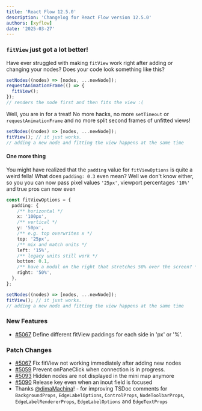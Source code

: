 ```yaml
---
title: 'React Flow 12.5.0'
description: 'Changelog for React Flow version 12.5.0'
authors: [xyflow]
date: '2025-03-27'
---
```


### `fitView` just got a lot better!

Have ever struggled with making `fitView` work right after adding or changing your nodes? Does your code look something like this?

```ts
setNodes((nodes) => [nodes, ...newNode]);
requestAnimationFrame(() => {
  fitView();
});
// renders the node first and then fits the view :(
```

Well, you are in for a treat! No more hacks, no more `setTimeout` or `requestAnimationFrame` and no more split second frames of unfitted views!

```ts
setNodes((nodes) => [nodes, ...newNode]);
fitView(); // it just works.
// adding a new node and fitting the view happens at the same time
```

#### One more thing

You might have realized that the `padding` value for `fitViewOptions` is quite a weird fella! What does `padding: 0.3` even mean? Well we don't know either, so you you can now pass pixel values `'25px'`, viewport percentages `'10%'` and true pros can now even

```ts
const fitViewOptions = {
  padding: {
    /** horizontal */
    x: '100px',
    /** vertical */
    y: '50px',
    /** e.g. top overwrites x */
    top: '25px',
    /** mix and match units */
    left: '15%',
    /** legacy units still work */
    bottom: 0.1,
    /** have a modal on the right that stretches 50% over the screen? */
    right: '50%',
  },
};
```

```ts
setNodes((nodes) => [nodes, ...newNode]);
fitView(); // it just works.
// adding a new node and fitting the view happens at the same time
```

### New Features

- [#5067](https://github.com/xyflow/xyflow/pull/5067) Define different fitView paddings for each side in 'px' or '%'.

### Patch Changes

- [#5067](https://github.com/xyflow/xyflow/pull/5067) Fix fitView not working immediately after adding new nodes
- [#5059](https://github.com/xyflow/xyflow/pull/5059) Prevent onPaneClick when connection is in progress.
- [#5093](https://github.com/xyflow/xyflow/pull/5093) Hidden nodes are not displayed in the mini map anymore
- [#5090](https://github.com/xyflow/xyflow/pull/5090) Release key even when an inout field is focused
- Thanks [@dimaMachina](https://github.com/dimaMachina)! - for improving TSDoc comments for `BackgroundProps`, `EdgeLabelOptions`, `ControlProps`, `NodeToolbarProps`, `EdgeLabelRendererProps`, `EdgeLabelOptions` and `EdgeTextProps`

